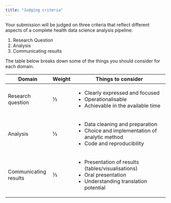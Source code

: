 ```yaml
---
title: "Judging criteria"
---
```


Your submission will be judged on three criteria that reflect different aspects of a complete health data science analysis pipeline:

1. Research Question
2. Analysis 
3. Communicating results

The table below breaks down some of the things you should consider for each domain.

+------------------------+--------+---------------------------------------------------+
| Domain                 | Weight | Things to consider                                |
+========================+========+===================================================+
| Research question      | ⅓      | - Clearly expressed and focused                   |
|                        |        | - Operationalisable                               |
|                        |        | - Achievable in the available time                |
+------------------------+--------+---------------------------------------------------+
| Analysis               | ⅓      | - Data cleaning and preparation                   |
|                        |        | - Choice and implementation of analytic method    |
|                        |        | - Code and reproducibility                        |
+------------------------+--------+---------------------------------------------------+
| Communicating results  | ⅓      | - Presentation of results (tables/visualisations) |
|                        |        | - Oral presentation                               |
|                        |        | - Understanding translation potential             |
+------------------------+--------+---------------------------------------------------+
